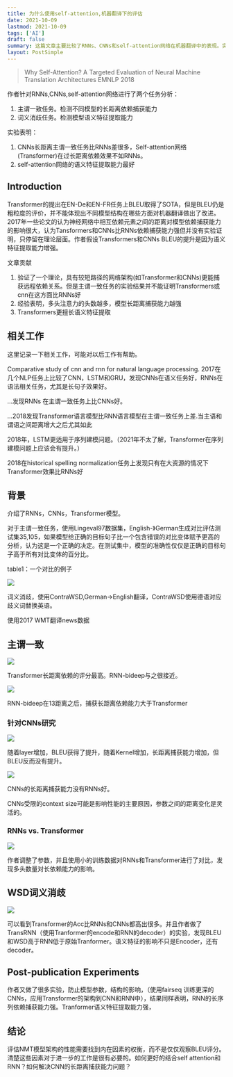 ```yaml
---
title: 为什么使用self-attention,机器翻译下的评估
date: 2021-10-09
lastmod: 2021-10-09
tags: ['AI']
draft: false
summary: 这篇文章主要比较了RNNs、CNNs和self-attention网络在机器翻译中的表现。实验发现,在长距离主谓一致任务中,RNNs的表现优于CNNs和self-attention网络;而在词义消歧任务中,self-attention网络(Transformer)的语义特征提取能力最强。文章指出评估神经机器翻译模型架构需要考虑内在因素的权衡,而不仅仅关注BLEU分数。
layout: PostSimple
---
```


> Why Self-Attention? A Targeted Evaluation of Neural Machine Translation Architectures EMNLP 2018

作者针对RNNs,CNNs,self-attention网络进行了两个任务分析：

1. 主谓一致任务。检测不同模型的长距离依赖捕获能力
2. 词义消歧任务。检测模型语义特征提取能力

实验表明：

1. CNNs长距离主谓一致任务比RNNs差很多，Self-attention网络(Transformer)在过长距离依赖效果不如RNNs。
2. self-attention网络的语义特征提取能力最好

## Introduction

Transformer的提出在EN-De和EN-FR任务上BLEU取得了SOTA，但是BLEU仍是粗粒度的评价，并不能体现出不同模型结构在哪些方面对机器翻译做出了改进。2017年一些论文的认为神经网络中相互依赖元素之间的距离对模型依赖捕获能力的影响很大，认为Tansformers和CNNs比RNNs依赖捕获能力强但并没有实验证明，只停留在理论层面。作者假设Transformers和CNNs BLEU的提升是因为语义特征提取能力增强。

文章贡献

1. 验证了一个理论，具有较短路径的网络架构(如Transformer和CNNs)更能捕获远程依赖关系。但是主谓一致任务的实验结果并不能证明Transformers或cnn在这方面比RNNs好
2. 经验表明，多头注意力的头数越多，模型长距离捕获能力越强
3. Transformers更擅长语义特征提取

## 相关工作

这里记录一下相关工作，可能对以后工作有帮助。

Comparative study of cnn and rnn for natural language processing. 2017在几个NLP任务上比较了CNN，LSTM和GRU，发现CNNs在语义任务好，RNNs在语法相关任务，尤其是长句子效果好。

...发现RNNs 在主谓一致任务上比CNNs好。

...2018发现Transformer语言模型比RNN语言模型在主谓一致任务上差.当主语和谓语之间距离增大之后尤其如此

2018年，LSTM更适用于序列建模问题。（2021年不太了解，Transformer在序列建模问题上应该会有提升。）

2018在historical spelling normalization任务上发现只有在大资源的情况下Transformer效果比RNNs好

## 背景

介绍了RNNs，CNNs，Transformer模型。

对于主谓一致任务，使用Lingeval97数据集，English-》German生成对比评估测试集35,105，如果模型给正确的目标句子比一个包含错误的对比变体赋予更高的分析，认为这是一个正确的决定。在测试集中，模型的准确性仅仅是正确的目标句子高于所有对比变体的百分比。

table1：一个对比的例子

![](https://www.tzer.top/usr/uploads/2021/10/2553144813.png)

词义消歧，使用ContraWSD,German->English翻译，ContraWSD使用德语对应歧义词替换英语。

使用2017 WMT翻译news数据

## 主谓一致

![](https://www.tzer.top/usr/uploads/2021/10/1235318782.png)

Transformer长距离依赖的评分最高。RNN-bideep与之很接近。

![](https://www.tzer.top/usr/uploads/2021/10/1349902472.png)

RNN-bideep在13距离之后，捕获长距离依赖能力大于Transformer

### 针对CNNs研究

![](https://www.tzer.top/usr/uploads/2021/10/1973246227.png)

随着layer增加，BLEU获得了提升，随着Kernel增加，长距离捕获能力增加，但BLEU反而没有提升。

![](https://www.tzer.top/usr/uploads/2021/10/1688504391.png)

CNNs的长距离捕获能力没有RNNs好。

CNNs受限的context size可能是影响性能的主要原因，参数之间的距离变化是灵活的。

### RNNs vs. Transformer

![](https://www.tzer.top/usr/uploads/2021/10/4176198085.png)

作者调整了参数，并且使用小的训练数据对RNNs和Transformer进行了对比，发现多头数量对长依赖能力的影响。

## WSD词义消歧

![](https://www.tzer.top/usr/uploads/2021/10/4144459600.png)

可以看到Transformer的Acc比RNNs和CNNs都高出很多。并且作者做了TransRNN（使用Tranformer的encode和RNN的decoder）的实验，发现BLEU和WSD高于RNN低于原始Tranformer。语义特征的影响不只是Encoder，还有decoder。

## Post-publication Experiments

作者又做了很多实验，防止模型参数，结构的影响，（使用fairseq 训练更深的CNNs，应用Transformer的架构到CNN和RNN中），结果同样表明，RNN的长序列依赖捕获能力强。Tranformer语义特征提取能力强，

## 结论

评估NMT模型架构的性能需要找到内在因素的权衡，而不是仅仅观察BLEU评分。清楚这些因素对于进一步的工作是很有必要的。如何更好的结合self attention和RNN？如何解决CNN的长距离捕获能力问题？
